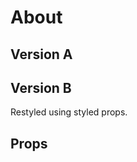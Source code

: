 


<Meta title="Themes|boss-care/Containers/About" component={About} />

# About

## Version A

<Preview>
  <Story name="Version A">
    <Theme>
      <About />
    </Theme>
  </Story>
</Preview>

## Version B

Restyled using styled props.

<Preview>
  <Story name="Version B">
    <Theme>
      <About
        CardProps={{
          ...About.defaultProps.CardProps,
          background: 'none',
          p: 0,
          boxShadow: 'none',
        }}
        FeaturesGridProps={{
          ...About.defaultProps.FeaturesGridProps,
          width: 1110,
          mx: 'auto',
          gridGap: '90px',
        }}
      />
    </Theme>
  </Story>
</Preview>

## Props

<Props of={About} />
